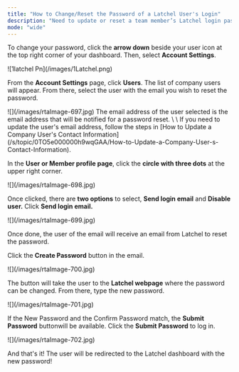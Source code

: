```yaml
---
title: "How to Change/Reset the Password of a Latchel User's Login"
description: "Need to update or reset a team member’s Latchel login password? This guide walks you through how to manage user credentials securely and easily."
mode: "wide"
---
```


To change your password, click the **arrow down** beside your user icon at the top right corner of your dashboard. Then, select **Account Settings**.

<Frame>
  ![1latchel Pn](/images/1Latchel.png)
</Frame>

From the **Account Settings** page, click **Users**. The list of company users will appear. From there, select the user with the email you wish to reset the password.

<Frame>
  ![](/images/rtaImage-697.jpg)
</Frame>

<Check>
  The email address of the user selected is the email address that will be notified for a password reset. \
  \
  If you need to update the user's email address, follow the steps in [How to Update a Company User's Contact Information](/s/topic/0TO5e000000h9wqGAA/How-to-Update-a-Company-User-s-Contact-Information).
</Check>

In the **User or Member profile page**, click the **circle with three dots** at the upper right corner.

<Frame>
  ![](/images/rtaImage-698.jpg)
</Frame>

Once clicked, there are **two options** to select, **Send login email** and **Disable user.** Click **Send login email.**

<Frame>
  ![](/images/rtaImage-699.jpg)
</Frame>

Once done, the user of the email will receive an email from Latchel to reset the password.

Click the **Create Password** button in the email.

<Frame>
  ![](/images/rtaImage-700.jpg)
</Frame>

The button will take the user to the **Latchel webpage** where the password can be changed. From there, type the new password.

<Frame>
  ![](/images/rtaImage-701.jpg)
</Frame>

If the New Password and the Confirm Password match, the **Submit Password** buttonwill be available. Click the **Submit Password** to log in.

<Frame>
  ![](/images/rtaImage-702.jpg)
</Frame>

And that's it\! The user will be redirected to the Latchel dashboard with the new password\!